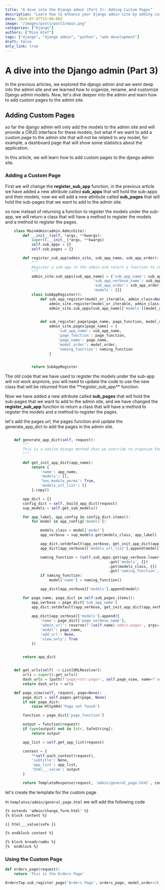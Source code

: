 ```yaml
---
title: "A dive into the Django admin (Part 3): Adding Custom Pages"
description: "Learn how to enhance your Django admin site by adding custom pages. This guide will walk you through the process of creating and integrating custom pages into the Django admin interface, providing a more tailored and functional admin experience."
date: 2024-07-07T15:00:00Z
image: "/images/posts/post3/main.png"
categories: ["Django"]
authors: ["Mina Atef"]
tags: ["django", "django admin", "python", "web development"]
draft: false
only_link: true
---
```


# A dive into the Django admin (Part 3)
In the previous articles, we explored the django admin and we went deep into the admin site and we learned how to organize, rename, and customize Django admin models. Now, let's dive deeper into the admin and learn how to add custom pages to the admin site.

## Adding Custom Pages
so far the django admin will only add the models to the admin site and will provide a CRUD interface for these models, but what if we want to add a custom page to the admin site that will not be related to any model, for example, a dashboard page that will show some statistics about the application.

In this article, we will learn how to add custom pages to the django admin site.

### Adding a Custom Page

First we will change the **register_sub_app** function, in the previous article we have added a new attribute called **sub_apps** that will hold the sub-apps and their models, now we will add a new attribute called **sub_pages** that will hold the sub-pages that we want to add to the admin site.

so now instead of returning a function to register the models under the sub-app, we will return a class that will have a method to register the models and a method to register the pages.

```python
    class MainAdmin(admin.AdminSite):
        def __init__(self, *args, **kwargs):
            super().__init__(*args, **kwargs)
            self.sub_apps = {}
            self.sub_pages = {}

        def register_sub_app(admin_site, sub_app_name, sub_app_order):
            """
            Register a sub-app in the admin and return a function to register models under this sub-app.
            """
            admin_site.sub_apps[sub_app_name] = {'sub_app_name': sub_app_name,
                                        'sub_app_verbose_name': sub_app_name.replace('_', ' ').title(),
                                        'sub_app_order': sub_app_order,
                                        'models': {}}
            class SubAppRegister():
                def sub_app_register(model_or_iterable, admin_class=None, model_order=None, naming_function=None, **options):
                    admin_site.register(model_or_iterable, admin_class, **options)
                    admin_site.sub_apps[sub_app_name]['models'][model_or_iterable] = {'model_order': model_order,
                                                                                'naming_function': naming_function}

                def sub_register_page(page_name, page_function, model_order=None, naming_function=None):
                    admin_site.pages[page_name] = {
                        'sub_app_name': sub_app_name,
                        'page_function': page_function,
                        'page_name': page_name,
                        'model_order': model_order,
                        'naming_function': naming_function
                    }


            return SubAppRegister
```
<Notice type="warning">
The old code that we have used to register the models under the sub-app will not work anymore, you will need to update the code to use the new class that will be returned from the **register_sub_app** function.
</Notice>

Now we have added a new attribute called **sub_pages** that will hold the sub-pages that we want to add to the admin site, and we have changed the **register_sub_app** function to return a class that will have a method to register the models and a method to register the pages.

let's add the pages url, the pages function and update the generate_app_dict to add the pages in the admin site.

```python

    def generate_app_dict(self, request):
        """
        This ia a native django method that we override to organize the admin list
        """

        def get_init_app_dict(app_name):
            return {
                'name': app_name,
                'models': [],
                'has_module_perms': True,
                'models_url_list': []
            }.copy()

        app_dict = {}
        config_dict = self._build_app_dict(request)
        sup_models = self.get_sub_models()

        for app_label, app_config in config_dict.items():
            for model in app_config['models']:

                models_class = model['model']
                app_verbose = sup_models.get(models_class, app_label)

                app_dict.setdefault(app_verbose, get_init_app_dict(app_verbose))
                app_dict[app_verbose]['models_url_list'].append(model['admin_url'])

                naming_function = (self.sub_apps.get(app_verbose.lower(), {})
                                               .get('models', {})
                                               .get(models_class, {})
                                               .get('naming_function', None))
                if naming_function:
                    model['name'] = naming_function()

                app_dict[app_verbose]['models'].append(model)

        for page_name, page_dict in self.sub_pages.items():
            app_verbose = page_dict['sub_app_name']
            app_dict.setdefault(app_verbose, get_init_app_dict(app_verbose))
            
            app_dict[app_verbose]['models'].append({
                'name': page_dict['page_verbose_name'],
                'admin_url': reverse(f'{self.name}:admin-pages', args=[page_name]),
                'model': page_name,
                'add_url': None,
                'view_only': True
            })
    

        return app_dict


    def get_urls(self) -> List[URLResolver]:
        urls = super().get_urls()
        dash_urls = [path(f'page/<str:page>', self.page_view, name=f'admin-pages')]
        return dash_urls + urls

    def page_view(self, request, page=None):
        page_dict = self.pages.get(page, None)
        if not page_dict:
            raise Http404('Page not found')

        function = page_dict['page_function']

        output = function(request)
        if type(output) not in [str, SafeString]:
            return output

        app_list = self.get_app_list(request)

        context = {
            **self.each_context(request),
            'subtitle': None,
            'app_list': app_list,
            'html___value': output
        }

        return TemplateResponse(request, 'admin/general_page.html', context)
```

let's create the template for the custom page

in `templates/admin/general_page.html` we will add the following code

```html
{% extends 'admin/change_form.html' %}
{% block content %}

{{ html___value|safe }}

{% endblock content %}

{% block breadcrumbs %}
{%  endblock %}
```

### Using the Custom Page

```python
def orders_page(request):
    return 'This is the Orders Page'

OrdersTap.sub_register_page('Orders Page', orders_page, model_order=3)
```
